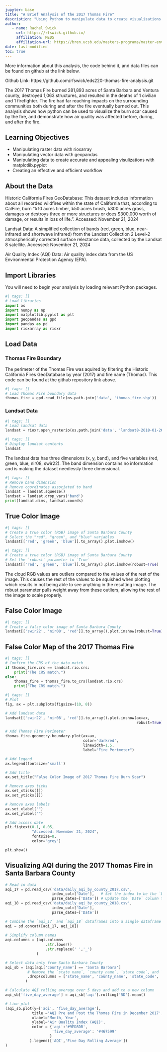 ```yaml
---
jupyter: base
title: "A Brief Analysis of the 2017 Thomas Fire"
description: "Using Python to manipulate data to create visualizations of the impact of the 2017 Thomas Fire on Santa Barbara and Ventura counties"
author:
   - name: Rachel Swick
     url: https://rfswick.github.io/
     affiliation: MEDS
     affiliation-url: https://bren.ucsb.edu/masters-programs/master-environmental-data-science
date: last-modified
toc: true
---
```


More information about this analysis, the code behind it, and data files can be found on github at the link below.

Github Link: https://github.com/rfswick/eds220-thomas-fire-analysis.git

The 2017 Thomas Fire burned 281,893 acres of Santa Barbara and Ventura county, destroyed 1,063 structures, and resulted in the deaths of 1 civilian and 1 firefighter. The fire had far reaching impacts on the surrounding communities both during and after the fire eventually burned out. This analysis shows how python can be used to visualize the burn scar caused by the fire, and demonstrate how air quality was affected before, during, and after the fire. 

## Learning Objectives

- Manipulating raster data with rioxarray
- Manipulating vector data with geopandas
- Manipulating data to create accurate and appealing visulizations with matplotlib.pyplot
- Creating an effective and efficient workflow

## About the Data

Historic California Fires GeoDatabase: This dataset includes information about all recorded wildfires within the state of California that, according to CalFire, burn "≥10 acres timber, ≥50 acres brush, ≥300 acres grass, damages or destroys three or more structures or does $300,000 worth of damage, or results in loss of life.". Accessed: November 21, 2024

Landsat Data: A simplified collection of bands (red, green, blue, near-infrared and shortwave infrared) from the Landsat Collection 2 Level-2 atmospherically corrected surface relectance data, collected by the Landsat 8 satellite. Accessed: November 21, 2024

Air Quality Index (AQI) Data: Air quality index data from the US Environmental Protection Agency (EPA). 

## Import Libraries

You will need to begin your analysis by loading relevant Python packages.

```python
#| tags: []
# Load libraries
import os 
import numpy as np
import matplotlib.pyplot as plt
import geopandas as gpd
import pandas as pd
import rioxarray as rioxr
```

## Load Data

### Thomas Fire Boundary

The perimeter of the Thomas Fire was aquired by filtering the Historic California Fires GeoDatabase by year (2017) and fire name (Thomas). This code can be found at the github repository link above. 

```python
#| tags: []
# Load Thomas Fire boundary data
thomas_fire = gpd.read_file(os.path.join('data', 'thomas_fire.shp'))
```

### Landsat Data


```python
#| tags: []
# Load landsat data
landsat = rioxr.open_rasterio(os.path.join('data', 'landsat8-2018-01-26-sb-simplified.nc'))
```

```python
#| tags: []
# Display landsat contents
landsat
```

The landsat data has three dimensions (x, y, band), and five variables (red, green, blue, nir08, swir22). The band dimension contains no information and is making the dataset needlessly three dimensional.

```python
#| tags: []
# Remove band dimension
# Remove coordinates associated to band
landsat = landsat.squeeze()
landsat = landsat.drop_vars('band')
print(landsat.dims, landsat.coords)
```

## True Color Image

```python
#| tags: []
# Create a true color (RGB) image of Santa Barbara County
# Select the "red", "green", and "blue" variables
landsat[['red', 'green', 'blue']].to_array().plot.imshow()
```

```python
#| tags: []
# Create a true color (RGB) image of Santa Barbara County
# Set the `robust` parameter to `True`
landsat[['red', 'green', 'blue']].to_array().plot.imshow(robust=True)
```

The cloud RGB values are outliers compared to the values of the rest of the image. This causes the rest of the values to be squished when plotting which results in not being able to see anything in the resulting image. The robust parameter pulls weight away from these outliers, allowing the rest of the image to scale properly.

## False Color Image

```python
#| tags: []
# Create a false color image of Santa Barbara County
landsat[['swir22', 'nir08', 'red']].to_array().plot.imshow(robust=True)
```

## False Color Map of the 2017 Thomas Fire

```python
#| tags: []
# Confirm the CRS of the data match
if thomas_fire.crs == landsat.rio.crs:
    print("The CRS match.")
else:
    thomas_fire = thomas_fire.to_crs(landsat.rio.crs)
    print("The CRS match.")
```

```python
#| tags: []
# Plot
fig, ax = plt.subplots(figsize=(10, 8))  

# Add landsat data
landsat[['swir22', 'nir08', 'red']].to_array().plot.imshow(ax=ax,
                                                           robust=True)

# Add Thomas Fire Perimeter
thomas_fire.geometry.boundary.plot(ax=ax,
                                   color='darkred',
                                   linewidth=1.5,
                                   label="Fire Perimeter")

# Add legend
ax.legend(fontsize='small')

# Add title
ax.set_title("False Color Image of 2017 Thomas Fire Burn Scar")  

# Remove axes ticks
ax.set_xticks([])  
ax.set_yticks([])  

# Remove axes labels
ax.set_xlabel("")  
ax.set_ylabel("") 

# Add access date
plt.figtext(0.1, 0.05, 
            "Accessed: November 21, 2024", 
            fontsize=8, 
            color="grey")

plt.show()
```

## Visualizing AQI during the 2017 Thomas Fire in Santa Barbara County

```python
# Read in data
aqi_17 = pd.read_csv('data/daily_aqi_by_county_2017.csv', 
                     index_col=['Date'],   # Set the index to be the `Date` column
                     parse_dates=['Date']) # Update the `Date` column to a `pandas.datetime` object
aqi_18 = pd.read_csv('data/daily_aqi_by_county_2018.csv',
                     index_col=['Date'],   
                     parse_dates=['Date'])
```

```python
# Combine the `aqi_17` and `aqi_18` dataframes into a single dataframe
aqi = pd.concat([aqi_17, aqi_18])
       
# Simplify column names
aqi.columns = (aqi.columns
                  .str.lower()
                  .str.replace(' ','_')
              )
```

```python
# Select data only from Santa Barbara County
aqi_sb = (aqi[aqi['county_name'] == 'Santa Barbara']
          # Remove the `state_name`, `county_name`, `state_code`, and `county_code` columns
          .drop(columns = ['state_name', 'county_name', 'state_code', 'county_code'])
         )
```

```python
# Calculate AQI rolling average over 5 days and add to a new column
aqi_sb['five_day_average'] = aqi_sb['aqi'].rolling('5D').mean()
```

```python
# Line plot 
(aqi_sb.plot(y=['aqi', 'five_day_average'],
            title ='AQI Pre and Post the Thomas Fire in December 2017',
            xlabel='Month, Year',
            ylabel='Air Quality Index (AQI)',        
            color = {'aqi':'#9ED8DB',
                     'five_day_average': '#467599'
                    }
           ).legend(['AQI','Five Day Rolling Average'])
)
```



